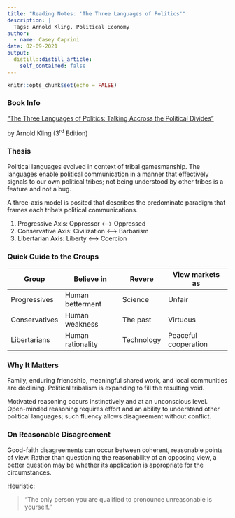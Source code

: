 ```yaml
---
title: "Reading Notes: 'The Three Languages of Politics'"
description: |
  Tags: Arnold Kling, Political Economy
author:
  - name: Casey Caprini
date: 02-09-2021
output:
  distill::distill_article:
    self_contained: false
---
```



```r
knitr::opts_chunk$set(echo = FALSE)
```


### Book Info
["The Three Languages of Politics: Talking Accross the Political Divides"](https://www.amazon.com/Three-Languages-Politics-Talking-Political/dp/1948647427/)

by Arnold Kling (3^rd^ Edition)  


### Thesis  

Political languages evolved in context of tribal gamesmanship. The languages enable political communication in a manner that effectively signals to our own political tribes; not being understood by other tribes is a feature and not a bug.  

A three-axis model is posited that describes the predominate paradigm that frames each tribe’s political communications.  

1. Progressive Axis: Oppressor <---> Oppressed  
2. Conservative Axis: Civilization <---> Barbarism  
3. Libertarian Axis: Liberty <---> Coercion  

### Quick Guide to the Groups 

Group         | Believe in        | Revere     | View markets as  
--------------|-------------------|------------|---------------------
Progressives  | Human betterment  | Science    | Unfair  
Conservatives | Human weakness    | The past   | Virtuous  
Libertarians  | Human rationality | Technology | Peaceful cooperation  

### Why It Matters  

Family, enduring friendship, meaningful shared work, and local communities are declining. Political tribalism is expanding to fill the resulting void.  

Motivated reasoning occurs instinctively and at an unconscious level. Open-minded reasoning requires effort and an ability to understand other political languages; such fluency allows disagreement without conflict.  

### On Reasonable Disagreement  
Good-faith disagreements can occur between coherent, reasonable points of view. Rather than questioning the reasonability of an opposing view, a better question may be whether its application is appropriate for the circumstances.  

Heuristic:  

> "The only person you are qualified to pronounce unreasonable is yourself."  

